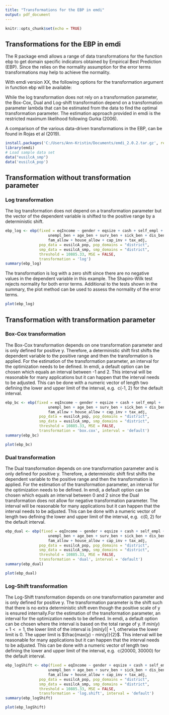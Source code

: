 ```yaml
---
title: "Transformations for the EBP in emdi"
output: pdf_document
---
```


```r
knitr::opts_chunk$set(echo = TRUE)
```

## Transformations for the EBP in emdi

The R package emdi allows a range of data transformations for the function ebp 
to get domain specific indicators obtained by Empirical Best Prediction (EBP). 
Since the relies on the normality assumption for the error terms transformations 
may help to achieve the normality. 

With emdi version XX, the following options for the transformation argument in function 
ebp will be available: 
\begin{itemize}
\item \texttt{no}: No transformation 
\item \texttt{log}: Log transformation with a deterministic shift
\item \texttt{box.cox}: Box-Cox transformation with a deterministic shift
\item \texttt{dual}: Dual transformation with a deterministic shift
\item \texttt{log.shift}: Log transformation with an optimized shift
\end{itemize}

While the log transformation does not rely on a transformation parameter, the 
Box-Cox, Dual and Log-shift transformation depend on a transformation parameter 
lambda that can be estimated from the data to find the optimal transformation 
parameter. The estimation approach provided in emdi is the restricted maximum 
likelihood following Gurka (2006). 

A comparison of the various data-driven transformations in the EBP, can be found 
in Rojas et al (2019). 

```r
install.packages('C:/Users/Ann-Kristin/Documents/emdi_2.0.2.tar.gz', repos = NULL, type="source")
library(emdi)
# Load sample data set
data("eusilcA_smp")
data('eusilcA_pop')
```

## Transformation without transformation parameter

### Log transformation 

The log transformation does not depend on a transformation parameter but the 
vector of the dependent variable is shifted to the positive range by a deterministic 
shift. 

```r
ebp_log <- ebp(fixed = eqIncome ~ gender + eqsize + cash + self_empl +
                   unempl_ben + age_ben + surv_ben + sick_ben + dis_ben + rent + 
                   fam_allow + house_allow + cap_inv + tax_adj, 
               pop_data = eusilcA_pop, pop_domains = "district", 
               smp_data = eusilcA_smp, smp_domains = "district",
               threshold = 10885.33, MSE = FALSE, 
               transformation = 'log')
summary(ebp_log)
```

The transformation is log with a zero shift since there are no negative values in 
the dependent variable in this example. The Shapiro-Wilk test rejects normality 
for both error terms. Additional to the tests shown in the summary, the plot 
method can be used to assess the normality of the error terms.

```r
plot(ebp_log)
```

## Transformation with transformation parameter

### Box-Cox transformation 

The Box-Cox transformation depends on one transformation parameter and is only 
defined for positive y. Therefore, a deterministic shift first shifts the dependent 
variable to the positive range and then the transformation is applied. For the 
estimation of the transformation parameter, an interval for the optimization needs 
to be defined. In emdi, a default option can be chosen which equals an interval 
between -1 and 2. This interval will be reasonable for many applications but it 
can happen that the interval needs to be adjusted. This can be done with a numeric
vector of length two defining the lower and upper limit of the interval, e.g. 
c(-1, 2) for the default interval. 

```r
ebp_bc <- ebp(fixed = eqIncome ~ gender + eqsize + cash + self_empl +
                   unempl_ben + age_ben + surv_ben + sick_ben + dis_ben + rent + 
                   fam_allow + house_allow + cap_inv + tax_adj, 
               pop_data = eusilcA_pop, pop_domains = "district", 
               smp_data = eusilcA_smp, smp_domains = "district",
               threshold = 10885.33, MSE = FALSE, 
               transformation = 'box.cox', interval = 'default')
summary(ebp_bc)
```


```r
plot(ebp_bc)
```

### Dual transformation 

The Dual transformation depends on one transformation parameter and is only 
defined for positive y. Therefore, a deterministic shift first shifts the dependent 
variable to the positive range and then the transformation is applied. For the 
estimation of the transformation parameter, an interval for the optimization needs 
to be defined. In emdi, a default option can be chosen which equals an interval 
between 0 and 2 since the Dual transformation does not allow for negative transformation 
parameter. The interval will be reasonable for many applications but it 
can happen that the interval needs to be adjusted. This can be done with a numeric
vector of length two defining the lower and upper limit of the interval, e.g. 
c(0, 2) for the default interval. 

```r
ebp_dual <- ebp(fixed = eqIncome ~ gender + eqsize + cash + self_empl +
                   unempl_ben + age_ben + surv_ben + sick_ben + dis_ben + rent + 
                   fam_allow + house_allow + cap_inv + tax_adj, 
               pop_data = eusilcA_pop, pop_domains = "district", 
               smp_data = eusilcA_smp, smp_domains = "district",
               threshold = 10885.33, MSE = FALSE, 
               transformation = 'dual', interval = 'default')
summary(ebp_dual)
```


```r
plot(ebp_dual)
```


### Log-Shift transformation 

The Log-Shift transformation depends on one transformation parameter and is only 
defined for positive y. The transformation parameter is the shift such that there 
is no extra deterministic shift even though the positive scale of y is ensured 
internally.For the estimation of the transformation parameter, an interval for the 
optimization needs to be defined. In emdi, a default option can be chosen where the
interval is based on the total range of y. If $min(y) + 1 <= 1$, the lower limit of the 
interval is $|min(y)| + 1$, otherwise the lower limit is 0. The upper limit is 
$\frac{max(y) - min(y)}{2}$. This interval will be reasonable for many applications but it 
can happen that the interval needs to be adjusted. This can be done with a numeric
vector of length two defining the lower and upper limit of the interval, e.g. 
c(20000, 30000) for the default interval. 

```r
ebp_logShift <- ebp(fixed = eqIncome ~ gender + eqsize + cash + self_empl +
                   unempl_ben + age_ben + surv_ben + sick_ben + dis_ben + rent + 
                   fam_allow + house_allow + cap_inv + tax_adj, 
               pop_data = eusilcA_pop, pop_domains = "district", 
               smp_data = eusilcA_smp, smp_domains = "district",
               threshold = 10885.33, MSE = FALSE, 
               transformation = 'log.shift', interval = 'default')
summary(ebp_logShift)
```


```r
plot(ebp_logShift)
```

